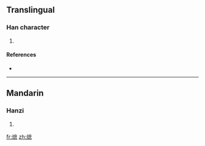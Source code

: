 ==Translingual==

===Han character===
{{Han char|rn=86|rad=火|as=11|sn=15|four=|canj=火戈廿火 (FITF)}}

# {{defn|Han|sort=火11}}

====References====
* {{Han ref|kx=0680.390|dkj=19350|dj=1092.150|hdz=32229.120|uh=71AB|ud=29099}}

----

==Mandarin==

===Hanzi===
{{cmn-hanzi|pin=[[zhì]] ([[zhi4]])|wg=chih<sup>4</sup>}}

# {{defn|Mandarin}}

[[fr:熫]]
[[zh:熫]]